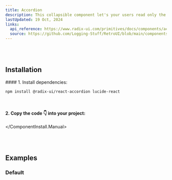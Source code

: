 ```yaml
---
title: Accordion
description: This collapsible component let's your users read only the content they care about. 😌
lastUpdated: 19 Oct, 2024
links:
  api_reference: https://www.radix-ui.com/primitives/docs/components/accordion#api-reference
  source: https://github.com/Logging-Stuff/RetroUI/blob/main/components/retroui/Accordion.tsx
---
```


<ComponentShowcase name="accordion-style-default" />
<br />
<br />

## Installation

<ComponentInstall>
  <ComponentInstall.Cli npmCommand="npx shadcn@latest add @retroui/accordion" />
  <ComponentInstall.Manual>
#### 1. Install dependencies:

```sh
npm install @radix-ui/react-accordion lucide-react
```

<br />

#### 2. Copy the code 👇 into your project:

<ComponentSource name="accordion" />

  </ComponentInstall.Manual>
</ComponentInstall>

<br />
<br />

## Examples

### Default

<ComponentShowcase name="accordion-style-default" />
